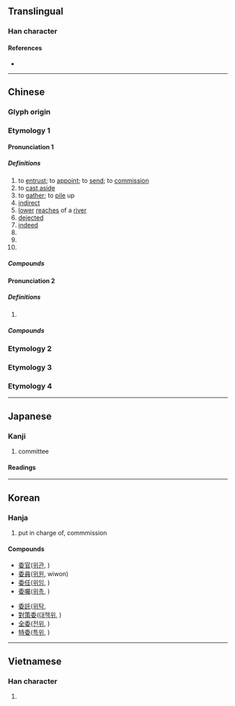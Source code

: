 {{character info/new}}
==Translingual==

===Han character===
{{Han char|rn=38|rad=女|as=05|sn=8|four=20404|canj=HDV|ids=⿱禾女}}

====References====
* {{Han ref|kx=0259.100|dkj=06181|dj=0524.110|hdz=21038.040|uh=59D4|ud=22996|bh=A965|bd=43365}}

----

==Chinese==
{{zh-forms}}

===Glyph origin===
{{Han etym}}

===Etymology 1===

====Pronunciation 1====
{{zh-pron
|m=wěi
|m-s=
|c=wai2
|c-t=
|g=
|h=pfs=ve
|j=
|mb=ṳ̌
|md=ūi
|mn=úi
|mn-t=ui2
|w=2ue
|x=
|mc=2
|oc=2+3+4,2
|cat=v,a,n,pn
}}

=====Definitions=====
{{zh-hanzi}}

# to [[entrust]]; to [[appoint]]; to [[send]]; to [[commission]]
# to [[cast aside]]
# to [[gather]]; to [[pile]] up
# [[indirect]]
# [[lower]] [[reaches]] of a [[river]]
# [[dejected]]
# [[indeed]]
# {{zh-short|委員|[[committee]] [[member]]}}
# {{zh-short|委員會|committee}}
# {{surname|lang=zh}}

=====Compounds=====
{{zh-der|fold=1|委派|奉委|委婉|委頓|委付|委任|委曲成全|委巷|委曲|委託行|委託書|委曲求全|委決不下|委員制|中常委|受委屈|委結|委罪|勞委會|委員|委辦|委吏|委禽|差委|委的|委任統治|委任狀|常務委員|委員會|僑委會|委靡不振|委重投艱|委過|委身玉盤|委身|委質|委託|委用|委瑣|委棄|委果|委屈|委實|委國|委內瑞拉|委任直選|委命|主委|委宛|委咎|主任委員|委任立法|委靡|原委|委積|源委|監察委員|窮源竟委|推委|深知原委|斯文委地|櫃檯委託|政委|政務委員|立委|黨委|立法委員|臺委|考試委員}}

====Pronunciation 2====
{{zh-pron
|m=wēi
|c=wai1
|dial=n
|mc=1
|oc=1,1
|cat=a
}}

=====Definitions=====
{{zh-hanzi}}

# {{zh-only|委蛇|[[winding]]; [[curved]]}}

=====Compounds=====
{{zh-der|fold=1|委蛇|虛與委蛇}}

===Etymology 2===
{{zh-see|諉|ss}}

===Etymology 3===
{{zh-see|萎|ss}}

===Etymology 4===
{{zh-see|痿|ss}}

----

==Japanese==

===Kanji===
{{ja-kanji|grade=3|rs=女05}}

# committee

====Readings====
{{ja-readings
|goon=い
|kanon=い
|kun=ゆだ-ねる, すえ, くわ-し.い
}}

----

==Korean==

===Hanja===
{{ko-hanja|hangeul=[[위]]|rv=wi|mr=wi|y=wi}}

# put in charge of, commmission
====Compounds====
{{top2}}
*[[委官]]([[위관]], )
*[[委員]]([[위원]], wiwon)
*[[委任]]([[위임]], )
*[[委囑]]([[위촉]], )
{{mid2}}
*[[委託]]([[위탁]], 
*[[對策委]]([[대책위]], ) 
*[[全委]]([[전위]], )
*[[特委]]([[특위]], )
{{bottom}}
----

==Vietnamese==

===Han character===
{{vi-readings|rs=女05|hanviet=ủy, uế}}

# {{defn|lang=vi|sort=女05}}